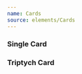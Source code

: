 ```yaml
---
name: Cards
source: elements/Cards
---
```


### Single Card

<Playground>
  <Card
    title="Example Exhibition Title"
    subtitle="Partner Gallery"
    status="4 days left"
    image={{
      lazyLoad: true,
      src: "https://picsum.photos/seed/example/400/300",
      srcSet:
        "https://picsum.photos/seed/example/400/300 1x, https://picsum.photos/seed/example/800/600 2x",
    }}
  />
</Playground>

### Triptych Card

<Playground>
  <TriptychCard
    maxWidth={600}
    images={[
      {
        lazyLoad: true,
        src: "https://picsum.photos/seed/example/400/400",
        srcSet:
          "https://picsum.photos/seed/example/400/400 1x, https://picsum.photos/seed/example/800/800 2x",
      },
      {
        lazyLoad: true,
        src: "https://picsum.photos/seed/example/200/200",
        srcSet:
          "https://picsum.photos/seed/example/200/200 1x, https://picsum.photos/seed/example/400/400 2x",
      },
      {
        lazyLoad: true,
        src: "https://picsum.photos/seed/example/200/200",
        srcSet:
          "https://picsum.photos/seed/example/200/200 1x, https://picsum.photos/seed/example/400/400 2x",
      },
    ]}
    title="Example Exhibition Title"
    subtitle="Partner Gallery"
    status="4 days left"
  />
</Playground>
